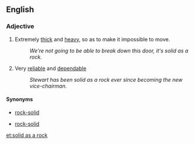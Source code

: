 ==English==

===Adjective===
{{en-adj|head=as [[solid]] [[as]] [[a]] [[rock]]|-}}

# {{context|simile}} Extremely [[thick]] and [[heavy]], so as to make it impossible to move.
#: ''We're not going to be able to break down this door, it's solid as a rock.''
# {{context|simile|of a person}} Very [[reliable]] and [[dependable]]
#: ''Stewart has been solid as a rock ever since becoming the new vice-chairman.''

====Synonyms====
* {{sense|thick and heavy}} [[rock-solid]]
* {{sense|reliable and dependable}} [[rock-solid]]

[[et:solid as a rock]]